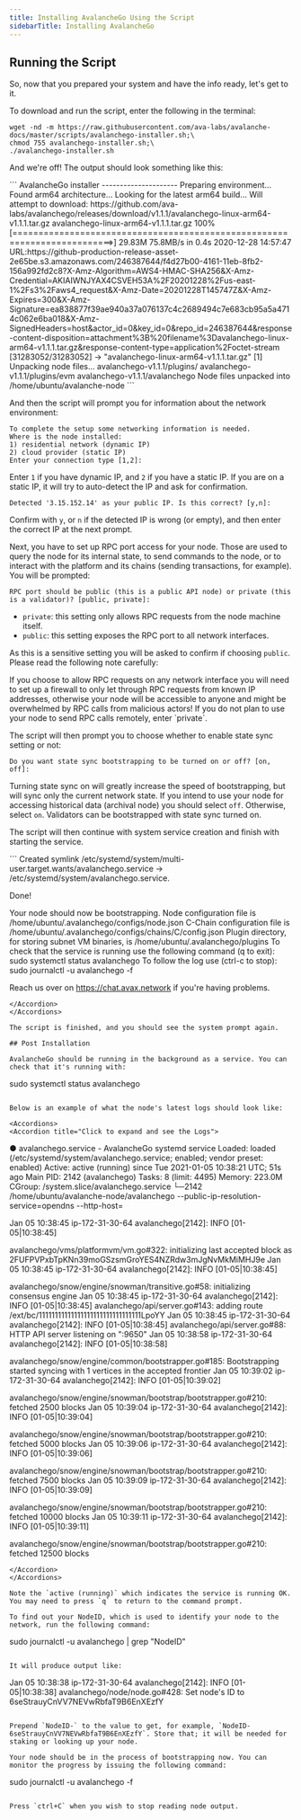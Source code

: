 ```yaml
---
title: Installing AvalancheGo Using the Script
sidebarTitle: Installing AvalancheGo
---
```


## Running the Script

So, now that you prepared your system and have the info ready, let's get to it.

To download and run the script, enter the following in the terminal:

```
wget -nd -m https://raw.githubusercontent.com/ava-labs/avalanche-docs/master/scripts/avalanchego-installer.sh;\
chmod 755 avalanchego-installer.sh;\
./avalanchego-installer.sh
```

And we're off! The output should look something like this:

<Accordions>
<Accordion title="Click to see the Terminal output">
```
AvalancheGo installer
---------------------
Preparing environment...
Found arm64 architecture...
Looking for the latest arm64 build...
Will attempt to download:
 https://github.com/ava-labs/avalanchego/releases/download/v1.1.1/avalanchego-linux-arm64-v1.1.1.tar.gz
avalanchego-linux-arm64-v1.1.1.tar.gz 100%[=========================================================================>]  29.83M  75.8MB/s    in 0.4s
2020-12-28 14:57:47 URL:https://github-production-release-asset-2e65be.s3.amazonaws.com/246387644/f4d27b00-4161-11eb-8fb2-156a992fd2c8?X-Amz-Algorithm=AWS4-HMAC-SHA256&X-Amz-Credential=AKIAIWNJYAX4CSVEH53A%2F20201228%2Fus-east-1%2Fs3%2Faws4_request&X-Amz-Date=20201228T145747Z&X-Amz-Expires=300&X-Amz-Signature=ea838877f39ae940a37a076137c4c2689494c7e683cb95a5a4714c062e6ba018&X-Amz-SignedHeaders=host&actor_id=0&key_id=0&repo_id=246387644&response-content-disposition=attachment%3B%20filename%3Davalanchego-linux-arm64-v1.1.1.tar.gz&response-content-type=application%2Foctet-stream [31283052/31283052] -> "avalanchego-linux-arm64-v1.1.1.tar.gz" [1]
Unpacking node files...
avalanchego-v1.1.1/plugins/
avalanchego-v1.1.1/plugins/evm
avalanchego-v1.1.1/avalanchego
Node files unpacked into /home/ubuntu/avalanche-node
```
</Accordion>
</Accordions>

And then the script will prompt you for information about the network environment:

```
To complete the setup some networking information is needed.
Where is the node installed:
1) residential network (dynamic IP)
2) cloud provider (static IP)
Enter your connection type [1,2]:
```

Enter `1` if you have dynamic IP, and `2` if you have a static IP. If you are on a static IP, it will try to auto-detect the IP and ask for confirmation.

```
Detected '3.15.152.14' as your public IP. Is this correct? [y,n]:
```

Confirm with `y`, or `n` if the detected IP is wrong (or empty), and then enter the correct IP at the next prompt.

Next, you have to set up RPC port access for your node. Those are used to query the node for its internal state, to send commands to the node, or to interact with the platform and its chains (sending transactions, for example). You will be prompted:

```
RPC port should be public (this is a public API node) or private (this is a validator)? [public, private]:
```

- `private`: this setting only allows RPC requests from the node machine itself.
- `public`: this setting exposes the RPC port to all network interfaces.

As this is a sensitive setting you will be asked to confirm if choosing `public`. Please read the following note carefully:


<Callout type="info">
If you choose to allow RPC requests on any network interface you will need to set up a firewall to only let through RPC requests from known IP addresses, otherwise your node will be accessible to anyone and might be overwhelmed by RPC calls from malicious actors! If you do not plan to use your node to send RPC calls remotely, enter `private`.
</Callout>

The script will then prompt you to choose whether to enable state sync setting or not:

```
Do you want state sync bootstrapping to be turned on or off? [on, off]:
```

Turning state sync on will greatly increase the speed of bootstrapping, but will sync only the current network state. If you intend to use your node for accessing historical data (archival node) you should select `off`. Otherwise, select `on`. Validators can be bootstrapped with state sync turned on.

The script will then continue with system service creation and finish with starting the service.

<Accordions>
<Accordion title="Click to see the final output">
```
Created symlink /etc/systemd/system/multi-user.target.wants/avalanchego.service → /etc/systemd/system/avalanchego.service.

Done!

Your node should now be bootstrapping.
Node configuration file is /home/ubuntu/.avalanchego/configs/node.json
C-Chain configuration file is /home/ubuntu/.avalanchego/configs/chains/C/config.json
Plugin directory, for storing subnet VM binaries, is /home/ubuntu/.avalanchego/plugins
To check that the service is running use the following command (q to exit):
sudo systemctl status avalanchego
To follow the log use (ctrl-c to stop):
sudo journalctl -u avalanchego -f

Reach us over on https://chat.avax.network if you're having problems.
```
</Accordion>
</Accordions>

The script is finished, and you should see the system prompt again.

## Post Installation

AvalancheGo should be running in the background as a service. You can check that it's running with:

```
sudo systemctl status avalanchego
```

Below is an example of what the node's latest logs should look like:

<Accordions>
<Accordion title="Click to expand and see the Logs">
```
● avalanchego.service - AvalancheGo systemd service
Loaded: loaded (/etc/systemd/system/avalanchego.service; enabled; vendor preset: enabled)
Active: active (running) since Tue 2021-01-05 10:38:21 UTC; 51s ago
Main PID: 2142 (avalanchego)
Tasks: 8 (limit: 4495)
Memory: 223.0M
CGroup: /system.slice/avalanchego.service
└─2142 /home/ubuntu/avalanche-node/avalanchego --public-ip-resolution-service=opendns --http-host=

Jan 05 10:38:45 ip-172-31-30-64 avalanchego[2142]: INFO [01-05|10:38:45] <P Chain> avalanchego/vms/platformvm/vm.go#322: initializing last accepted block as 2FUFPVPxbTpKNn39moGSzsmGroYES4NZRdw3mJgNvMkMiMHJ9e
Jan 05 10:38:45 ip-172-31-30-64 avalanchego[2142]: INFO [01-05|10:38:45] <P Chain> avalanchego/snow/engine/snowman/transitive.go#58: initializing consensus engine
Jan 05 10:38:45 ip-172-31-30-64 avalanchego[2142]: INFO [01-05|10:38:45] avalanchego/api/server.go#143: adding route /ext/bc/11111111111111111111111111111111LpoYY
Jan 05 10:38:45 ip-172-31-30-64 avalanchego[2142]: INFO [01-05|10:38:45] avalanchego/api/server.go#88: HTTP API server listening on ":9650"
Jan 05 10:38:58 ip-172-31-30-64 avalanchego[2142]: INFO [01-05|10:38:58] <P Chain> avalanchego/snow/engine/common/bootstrapper.go#185: Bootstrapping started syncing with 1 vertices in the accepted frontier
Jan 05 10:39:02 ip-172-31-30-64 avalanchego[2142]: INFO [01-05|10:39:02] <P Chain> avalanchego/snow/engine/snowman/bootstrap/bootstrapper.go#210: fetched 2500 blocks
Jan 05 10:39:04 ip-172-31-30-64 avalanchego[2142]: INFO [01-05|10:39:04] <P Chain> avalanchego/snow/engine/snowman/bootstrap/bootstrapper.go#210: fetched 5000 blocks
Jan 05 10:39:06 ip-172-31-30-64 avalanchego[2142]: INFO [01-05|10:39:06] <P Chain> avalanchego/snow/engine/snowman/bootstrap/bootstrapper.go#210: fetched 7500 blocks
Jan 05 10:39:09 ip-172-31-30-64 avalanchego[2142]: INFO [01-05|10:39:09] <P Chain> avalanchego/snow/engine/snowman/bootstrap/bootstrapper.go#210: fetched 10000 blocks
Jan 05 10:39:11 ip-172-31-30-64 avalanchego[2142]: INFO [01-05|10:39:11] <P Chain> avalanchego/snow/engine/snowman/bootstrap/bootstrapper.go#210: fetched 12500 blocks
```
</Accordion>
</Accordions>

Note the `active (running)` which indicates the service is running OK. You may need to press `q` to return to the command prompt.

To find out your NodeID, which is used to identify your node to the network, run the following command:

```
sudo journalctl -u avalanchego | grep "NodeID"
```

It will produce output like:

```
Jan 05 10:38:38 ip-172-31-30-64 avalanchego[2142]: INFO [01-05|10:38:38] avalanchego/node/node.go#428: Set node's ID to 6seStrauyCnVV7NEVwRbfaT9B6EnXEzfY
```

Prepend `NodeID-` to the value to get, for example, `NodeID-6seStrauyCnVV7NEVwRbfaT9B6EnXEzfY`. Store that; it will be needed for staking or looking up your node.

Your node should be in the process of bootstrapping now. You can monitor the progress by issuing the following command:

```
sudo journalctl -u avalanchego -f
```

Press `ctrl+C` when you wish to stop reading node output.